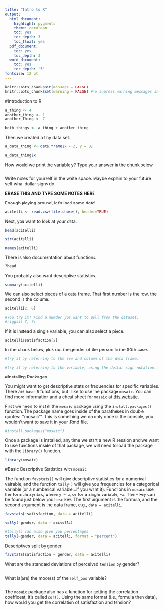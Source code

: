 ```yaml
---
title: "Intro to R"
output:
  html_document:
    highlight: pygments
    theme: cerulean
    toc: yes
    toc_depth: 3
    toc_float: yes
  pdf_document:
    toc: yes
    toc_depth: 3
  word_document:
    toc: yes
    toc_depth: '3'
fontsize: 12 pt
---
```

```r
knitr::opts_chunk$set(message = FALSE)
knitr::opts_chunk$set(warning = FALSE) #to supress warning messages in all output
```

#Introduction to R

```r
a_thing <- 4
another_thing <- 1
another_Thing <- 7

both_things <- a_thing + another_thing
```

Then we created a tiny data set.

```r
a_data_thing <- data.frame(x = 2, y = 8)

a_data_thing$x
```

How would we print the variable y? Type your answer in the chunk below

```r

```

Write notes for yourself in the white space. Maybe explain to your future self what dollar signs do.


**ERASE THIS AND TYPE SOME NOTES HERE**


Enough playing around, let's load some data!

```r
acitelli <- read.csv(file.chose(), header=TRUE)
```

Next, you want to look at your data.

```r
head(acitelli)

str(acitelli)

names(acitelli)
```

There is also documentation about functions.

```r
?head
```

You probably also want descriptive statistics.

```r
summary(acitelli)
```

We can also select pieces of a data frame. That first number is the row, the second is the column.

```r
acitelli[2, 6]

#You try it! Find a numder you want to pull from the dataset.
#riggsi[ ?, ?]

```

If it is instead a single variable, you can also select a piece.

```r
acitelli$satisfaction[2]
```

In the chunk below, pick out the gender of the person in the 50th case.

```r
#try it by referring to the row and column of the data frame.

#try it by referring to the variable, using the dollar sign notation.

```

#Installing Packages 

You might want to get descriptive stats or frequencies for specific variables. There are `base R` functions, but I like to use the package `mosaic`. You can find more information and a cheat sheet for `mosaic` at [this website](https://cran.r-project.org/web/packages/mosaic/vignettes/MinimalR.pdf).

First we need to install the `mosaic` package using the `install.packages()` function. The package name goes inside of the paratheses in double quotes: '"mosaic"'.  This is something we do only once in the console, you wouldn't want to save it in your .Rmd file.

```r
#install.packages("mosaic")
```

Once a package is installed, any time we start a new R session and we want to use functions inside of that package, we will need to load the package with the `library()` function. 

```r
library(mosaic)
```

#Basic Descriptive Statistics with `mosaic`

The function `favstats()` will give descriptive statistics for a numerical vairable, and the function `tally()` will give you frequencies for a categorical variable (or a numberical variable...if you want it). Functions in `mosaic` use the formula syntax, where `y ~ x`, or for a single variable, `~x`. The `~` key can be found just below your `esc` key. The first argument is the formula, and the second argument is the data frame, e.g., `data = acitelli`.

```r
favstats(~satisfaction, data = acitelli)

tally(~gender, data = acitelli)

#tally() can also give you percentages
tally(~gender, data = acitelli, format = "percent")
```

Descriptives split by gender.

```r
favstats(satisfaction ~ gender, data = acitelli)
```

What are the standard deviations of perceived `tension` by gender?

```r

```

What is(are) the mode(s) of the `self_pos` variable?

```r

```

The `mosaic` package also has a function for getting the correlation coefficent, it's called `cor()`. Using the same format (i.e., formula then data), how would you get the correlation of satisfaction and tension?

```r

```

